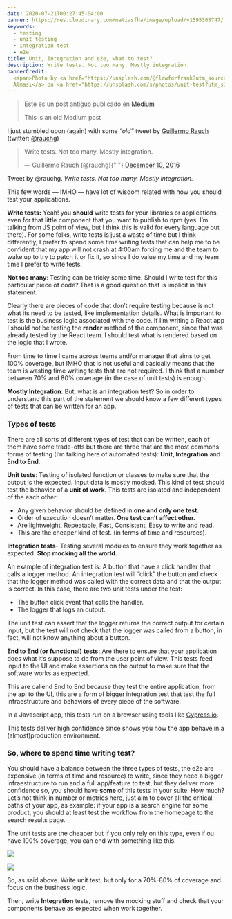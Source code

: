 ```yaml
---
date: 2020-07-21T00:27:45-04:00
banner: https://res.cloudinary.com/matiasfha/image/upload/v1595305747/ferenc-almasi-EWLHA4T-mso-unsplash_ecgesm.jpg
keywords:
  - testing
  - unit testing
  - integration test
  - e2e
title: Unit, Integration and e2e, what to test?
description: Write tests. Not too many. Mostly integration.
bannerCredit:
  <span>Photo by <a href="https://unsplash.com/@flowforfrank?utm_source=unsplash&amp;utm_medium=referral&amp;utm_content=creditCopyText">Ferenc
  Almasi</a> on <a href="https://unsplash.com/s/photos/unit-test?utm_source=unsplash&amp;utm_medium=referral&amp;utm_content=creditCopyText">Unsplash</a></span>
---
```


> Este es un post antiguo publicado en [Medium](https://medium.com/@matiasfh/unit-integration-and-e2e-what-to-write-168d9f104c04)
>
> This is an old Medium post

I just stumbled upon (again) with some _“old”_ tweet by [Guillermo Rauch](https://medium.com/u/86da80adff6a) (twitter: [@rauchg](https://twitter.com/rauchg))

<blockquote class="twitter-tweet">
  <p lang="en" dir="ltr">
    Write tests. Not too many. Mostly integration.
  </p>
  — Guillermo Rauch (@rauchg){" "}
  <a href="https://twitter.com/rauchg/status/807626710350839808?ref_src=twsrc%5Etfw">
    December 10, 2016
  </a>
</blockquote>

Tweet by @rauchg. _Write tests. Not too many. Mostly integration._

This few words — IMHO — have lot of wisdom related with how you should test your applications.

**Write tests:** Yeah! you **should** write tests for your libraries or applications, even for that little component that you want to publish to npm (yes. I’m talking from JS point of view, but I think this is valid for every language out there). For some folks, write tests is just a waste of time but I think differently, I prefer to spend some time writing tests that can help me to be confident that my app will not crash at 4:00am forcing me and the team to wake up to try to patch it or fix it, so since I do value my time and my team time I prefer to write tests.

**Not too many**: Testing can be tricky some time. Should I write test for this particular piece of code? That is a good question that is implicit in this statement.

Clearly there are pieces of code that don’t require testing because is not what its need to be tested, like implementation details. What is important to test is the business logic associated with the code. If I’m writing a React app I should not be testing the **render** method of the component, since that was already tested by the React team. I should test what is rendered based on the logic that I wrote.

From time to time I came across teams and/or manager that aims to get 100% coverage, but IMHO that is not useful and basically means that the team is wasting time writing tests that are not required. I think that a number between 70% and 80% coverage (in the case of unit tests) is enough.

**Mostly Integration**: But, what is an integration test? So in order to understand this part of the statement we should know a few different types of tests that can be written for an app.

### Types of tests

There are all sorts of different types of test that can be written, each of them have some trade-offs but there are three that are the most commons forms of testing (I’m talking here of automated tests): **Unit, Integration** and E**nd to End**.

**Unit tests**: Testing of isolated function or classes to make sure that the output is the expected. Input data is mostly mocked. This kind of test should test the behavior of a **unit of work**. This tests are isolated and independent of the each other:

- Any given behavior should be defined in **one and only one test.**
- Order of execution doesn’t matter. **One test can’t affect other.**
- Are lightweight, Repeatable, Fast, Consistent, Easy to write and read.
- This are the cheaper kind of test. (in terms of time and resources).

**Integration tests**- Testing several modules to ensure they work together as expected. **Stop mocking all the world.**

An example of integration test is: A button that have a click handler that calls a logger method. An integration test will “click” the button and check that the logger method was called with the correct data and that the output is correct. In this case, there are two unit tests under the test:

- The button click event that calls the handler.
- The logger that logs an output.

The unit test can assert that the logger returns the correct output for certain input, but the test will not check that the logger was called from a button, in fact, will not know anything about a button.

**End to End (or functional) tests:** Are there to ensure that your application does what it’s suppose to do from the user point of view. This tests feed input to the UI and make assertions on the output to make sure that the software works as expected.

This are callend End to End because they test the entire application, from the api to the UI, this are a form of bigger integration test that test the full infraestructure and behaviors of every piece of the software.

In a Javascript app, this tests run on a browser using tools like [Cypress.io](http://cypress.io/).

This tests deliver high confidence since shows you how the app behave in a (almost)production environment.

### So, where to spend time writing test?

You should have a balance between the three types of tests, the e2e are expensive (in terms of time and resource) to write, since they need a bigger infraestructure to run and a full app/feature to test, but they deliver more confidence so, you should have **some** of this tests in your suite. How much? Let’s not think in number or metrics here, just aim to cover all the critical paths of your app, as example: if your app is a search engine for some product, you should at least test the workflow from the homepage to the search results page.

The unit tests are the cheaper but if you only rely on this type, even if ou have 100% coverage, you can end with something like this.

![](https://cdn-images-1.medium.com/max/1600/1*K5y_xMbW6AblHveZ4XDXYQ.gif)

![](https://cdn-images-1.medium.com/max/1600/1*lnWj3S8D6P699LB98d9_oQ.gif)

So, as said above. Write unit test, but only for a 70%-80% of coverage and focus on the business logic.

Then, write **Integration** tests, remove the mocking stuff and check that your components behave as expected when work together.

